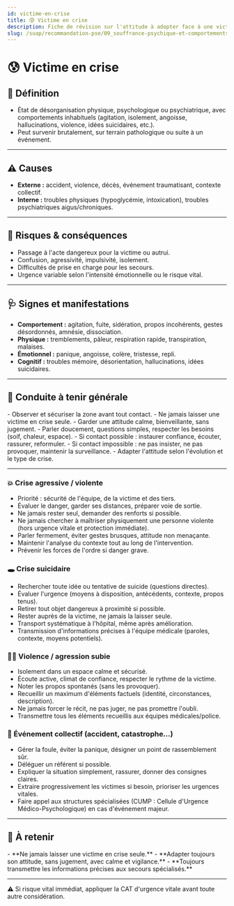 ---
id: victime-en-crise
title: 😰 Victime en crise
description: Fiche de révision sur l'attitude à adopter face à une victime en crise
slug: /suap/recommandation-pse/09_souffrance-psychique-et-comportements/victime-en-crise
---


# 😰 Victime en crise

## 📝 Définition

- État de désorganisation physique, psychologique ou psychiatrique, avec comportements inhabituels (agitation, isolement, angoisse, hallucinations, violence, idées suicidaires, etc.).
- Peut survenir brutalement, sur terrain pathologique ou suite à un événement.

---

## ⚠️ Causes

- **Externe :** accident, violence, décès, événement traumatisant, contexte collectif.
- **Interne :** troubles physiques (hypoglycémie, intoxication), troubles psychiatriques aigus/chroniques.

---

## 🚨 Risques & conséquences

- Passage à l'acte dangereux pour la victime ou autrui.
- Confusion, agressivité, impulsivité, isolement.
- Difficultés de prise en charge pour les secours.
- Urgence variable selon l'intensité émotionnelle ou le risque vital.

---

## 🩺 Signes et manifestations

- **Comportement :** agitation, fuite, sidération, propos incohérents, gestes désordonnés, amnésie, dissociation.
- **Physique :** tremblements, pâleur, respiration rapide, transpiration, malaises.
- **Émotionnel :** panique, angoisse, colère, tristesse, repli.
- **Cognitif :** troubles mémoire, désorientation, hallucinations, idées suicidaires.

---

## 🛟 Conduite à tenir générale

<Admonition type="info" title="Principes clés">
- Observer et sécuriser la zone avant tout contact.
- Ne jamais laisser une victime en crise seule.
- Garder une attitude calme, bienveillante, sans jugement.
- Parler doucement, questions simples, respecter les besoins (soif, chaleur, espace).
- Si contact possible : instaurer confiance, écouter, rassurer, reformuler.
- Si contact impossible : ne pas insister, ne pas provoquer, maintenir la surveillance.
- Adapter l'attitude selon l'évolution et le type de crise.
</Admonition>

---

<Tabs>
  <TabItem value="agressivite" label="💥 Crise agressive / violente">

  ### 💥 Crise agressive / violente

  - Priorité : sécurité de l'équipe, de la victime et des tiers.
  - Évaluer le danger, garder ses distances, préparer voie de sortie.
  - Ne jamais rester seul, demander des renforts si possible.
  - Ne jamais chercher à maîtriser physiquement une personne violente (hors urgence vitale et protection immédiate).
  - Parler fermement, éviter gestes brusques, attitude non menaçante.
  - Maintenir l'analyse du contexte tout au long de l'intervention.
  - Prévenir les forces de l'ordre si danger grave.

  </TabItem>
  <TabItem value="suicidaire" label="🕳️ Crise suicidaire">

  ### 🕳️ Crise suicidaire

  - Rechercher toute idée ou tentative de suicide (questions directes).
  - Évaluer l'urgence (moyens à disposition, antécédents, contexte, propos tenus).
  - Retirer tout objet dangereux à proximité si possible.
  - Rester auprès de la victime, ne jamais la laisser seule.
  - Transport systématique à l'hôpital, même après amélioration.
  - Transmission d'informations précises à l'équipe médicale (paroles, contexte, moyens potentiels).

  </TabItem>
  <TabItem value="violence" label="🧑‍⚖️ Violence / Agression subie">

  ### 🧑‍⚖️ Violence / agression subie

  - Isolement dans un espace calme et sécurisé.
  - Écoute active, climat de confiance, respecter le rythme de la victime.
  - Noter les propos spontanés (sans les provoquer).
  - Recueillir un maximum d'éléments factuels (identité, circonstances, description).
  - Ne jamais forcer le récit, ne pas juger, ne pas promettre l'oubli.
  - Transmettre tous les éléments recueillis aux équipes médicales/police.

  </TabItem>
  <TabItem value="collectif" label="👥 Événement collectif">

  ### 👥 Événement collectif (accident, catastrophe…)

  - Gérer la foule, éviter la panique, désigner un point de rassemblement sûr.
  - Déléguer un référent si possible.
  - Expliquer la situation simplement, rassurer, donner des consignes claires.
  - Extraire progressivement les victimes si besoin, prioriser les urgences vitales.
  - Faire appel aux structures spécialisées (CUMP : Cellule d'Urgence Médico-Psychologique) en cas d'événement majeur.

  </TabItem>
</Tabs>

---

## 🎯 À retenir

<Admonition type="tip" title="Résumé à mémoriser">
- **Ne jamais laisser une victime en crise seule.**
- **Adapter toujours son attitude, sans jugement, avec calme et vigilance.**
- **Toujours transmettre les informations précises aux secours spécialisés.**
</Admonition>

---

<Admonition type="caution">
⚠️ Si risque vital immédiat, appliquer la CAT d'urgence vitale avant toute autre considération.
</Admonition>
